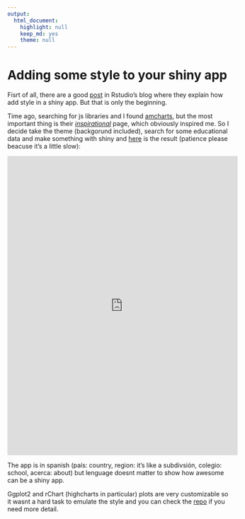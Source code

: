```yaml
---
output:
  html_document:
    highlight: null
    keep_md: yes
    theme: null
---
```

# Adding some style to your shiny app

<style>
#wrap { width: 600px; height: 676px; padding: 0; overflow: hidden; }
#frame { width: 800px; height: 1040px; border: 0px solid black; }
#frame {
 -ms-zoom: 0.65;
        -moz-transform: scale(0.65);
        -moz-transform-origin: 0 0;
        -o-transform: scale(0.65);
        -o-transform-origin: 0 0;
        -webkit-transform: scale(0.65);
        -webkit-transform-origin: 0 0;

}
</style>

Fisrt of all, there are a good [post](http://shiny.rstudio.com/articles/css.html) in Rstudio's blog where they explain how add style in a shiny app. But that is only the beginning.

Time ago, searching for js libraries and I found [amcharts](http://www.amcharts.com/), but the most important thing is their [*inspirational*](http://www.amcharts.com/inspiration/chalk/) page, which obviously inspired me. So I decide take the theme (backgorund included), search for some educational data and make something with shiny and [here](http://r-shiny-apps.jkunst.com/shiny-apps/cl-educ/) is the result (patience please beacuse it's a little slow):

<div id="wrap">
<iframe id="frame" src="http://r-shiny-apps.jkunst.com/shiny-apps/cl-educ/" frameborder="0" allowfullscreen></iframe>
</div>

The app is in spanish (país: country, region: it's like a subdivsión, colegio: school, acerca: about) but lenguage doesnt matter to show how awesome can be a shiny app.

Ggplot2 and rChart (highcharts in particular) plots are very customizable so it wasnt a hard task to emulate the style and you can check the [repo](https://github.com/jbkunst/cl-educ) if you need more detail.



